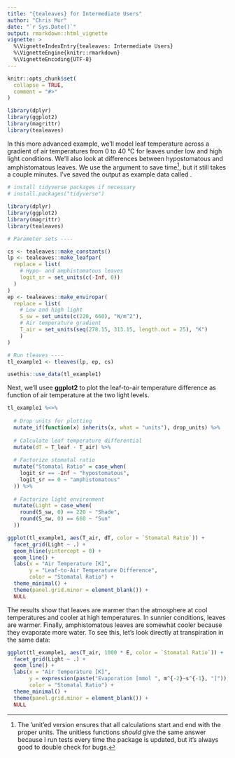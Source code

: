 ```yaml
---
title: "{tealeaves} for Intermediate Users"
author: "Chris Mur"
date: "`r Sys.Date()`"
output: rmarkdown::html_vignette
vignette: >
  %\VignetteIndexEntry{tealeaves: Intermediate Users}
  %\VignetteEngine{knitr::rmarkdown}
  %\VignetteEncoding{UTF-8}
---
```


```r
knitr::opts_chunk$set(
  collapse = TRUE,
  comment = "#>"
)

library(dplyr)
library(ggplot2)
library(magrittr)
library(tealeaves)

```

In this more advanced example, we'll model leaf temperature across a gradient of air temperatures from 0 to 40 °C for leaves under low and high light conditions. We'll also look at differences between hypostomatous and amphistomatous leaves. We use the \code{unitless = TRUE} argument to save time^[The 'unit'ed version ensures that all calculations start and end with the proper units. The unitless functions *should* give the same answer because I run tests every time the package is updated, but it's always good to double check for bugs.], but it still takes a couple minutes. I've saved the output as example data called \code{tl_example1}.

```r

# install tidyverse packages if necessary
# install.packages("tidyverse")

library(dplyr)
library(ggplot2)
library(magrittr)
library(tealeaves)

# Parameter sets ----

cs <- tealeaves::make_constants()
lp <- tealeaves::make_leafpar(
  replace = list(
    # Hypo- and amphistomatous leaves
    logit_sr = set_units(c(-Inf, 0))
  )
)
ep <- tealeaves::make_enviropar(
  replace = list(
    # Low and high light
    S_sw = set_units(c(220, 660), "W/m^2"),
    # Air temperature gradient
    T_air = set_units(seq(278.15, 313.15, length.out = 25), "K")  
    )
)

# Run tleaves ----
tl_example1 <- tleaves(lp, ep, cs)

usethis::use_data(tl_example1)

```

Next, we'll usee **ggplot2** to plot the leaf-to-air temperature difference as function of air temperature at the two light levels.

```r

tl_example1 %<>%
  
  # Drop units for plotting
  mutate_if(function(x) inherits(x, what = "units"), drop_units) %>%
  
  # Calculate leaf temperature differential
  mutate(dT = T_leaf - T_air) %>%
  
  # Factorize stomatal ratio 
  mutate("Stomatal Ratio" = case_when(
    logit_sr == -Inf ~ "hypostomatous",
    logit_sr == 0 ~ "amphistomatous"
  )) %>%
  
  # Factorize light environment 
  mutate(Light = case_when(
    round(S_sw, 0) == 220 ~ "Shade",
    round(S_sw, 0) == 660 ~ "Sun"
  ))

ggplot(tl_example1, aes(T_air, dT, color = `Stomatal Ratio`)) +
  facet_grid(Light ~ .) + 
  geom_hline(yintercept = 0) +
  geom_line() +
  labs(x = "Air Temperature [K]", 
       y = "Leaf-to-Air Temperature Difference",
       color = "Stomatal Ratio") + 
  theme_minimal() + 
  theme(panel.grid.minor = element_blank()) +
  NULL

```

The results show that leaves are warmer than the atmosphere at cool temperatures and cooler at high temperatures. In sunnier conditions, leaves are warmer. Finally, amphistomatous leaves are somewhat cooler because they evaporate more water. To see this, let's look directly at transpiration in the same data:

```r

ggplot(tl_example1, aes(T_air, 1000 * E, color = `Stomatal Ratio`)) +
  facet_grid(Light ~ .) + 
  geom_line() +
  labs(x = "Air Temperature [K]", 
       y = expression(paste("Evaporation [mmol ", m^{-2}~s^{-1}, "]")),
       color = "Stomatal Ratio") + 
  theme_minimal() + 
  theme(panel.grid.minor = element_blank()) +
  NULL

```
